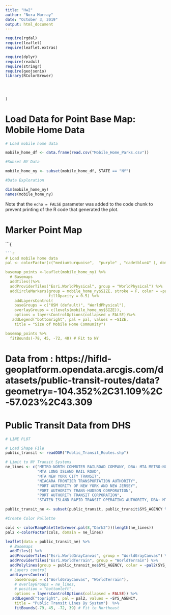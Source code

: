 ---
title: "Hw2"
author: "Nora Murray"
date: "October 3, 2019"
output: html_document
---
```{r setup, include=FALSE}
require(rgdal)
require(leaflet)
require(leaflet.extras)

require(dplyr)
require(readxl)
require(stringr)
require(geojsonio)
library(RColorBrewer)
```


##


```


)

```

# Load Data for Point Base Map: Mobile Home Data

```{r}
# Load mobile home data

mobile_home_df <- data.frame(read.csv("Mobile_Home_Parks.csv"))

#Subset NY Data 

mobile_home_ny <- subset(mobile_home_df, STATE == "NY")

#Data Exploration

dim(mobile_home_ny)
names(mobile_home_ny)

```

Note that the `echo = FALSE` parameter was added to the code chunk to prevent printing of the R code that generated the plot.

# Marker Point Map
```{

```{r}
```{r}
# Load mobile home data
pal <- colorFactor(c("mediumturquoise",  "purple" , "cadetblue4" ), domain = c("LARGE (>100)", "MEDIUM (51-100)","SMALL (<50)"))

basemap_points <-leaflet(mobile_home_ny) %>%
  # Basemaps
  addTiles()%>%
  addProviderTiles("Esri.WorldPhysical", group = "WorldPhysical") %>%
  addCircleMarkers(group = mobile_home_ny$SIZE, stroke = F, color = ~pal(SIZE), weight = 100,
                   fillOpacity = 0.5) %>%
    addLayersControl(
    baseGroups = c("OSM (default)", "WorldPhysical"),
    overlayGroups = c(levels(mobile_home_ny$SIZE)),
    options = layersControlOptions(collapsed = FALSE))%>%
   addLegend("bottomright", pal = pal, values = ~SIZE,
    title = "Size of Mobile Home Community")

basemap_points %>% 
  fitBounds(-78, 45, -72, 40) # Fit to NY

```

# Data from : https://hifld-geoplatform.opendata.arcgis.com/datasets/public-transit-routes/data?geometry=-104.352%2C31.109%2C-57.023%2C43.309

# Public Transit Data from DHS

```{r}
# LINE PLOT

# Load Shape File 
public_transit <- readOGR("Public_Transit_Routes.shp")

# Limit to NY Transit Systems
ne_lines <- c("METRO-NORTH COMMUTER RAILROAD COMPANY, DBA: MTA METRO-NORTH RAILROAD",  
              "MTA LONG ISLAND RAIL ROAD",                                                                  
              "MTA NEW YORK CITY TRANSIT",                                                                  
              "NIAGARA FRONTIER TRANSPORTATION AUTHORITY",                                                  
              "PORT AUTHORITY OF NEW YORK AND NEW JERSEY",                                                  
              "PORT AUTHORITY TRANS-HUDSON CORPORATION",                                                    
              "PORT AUTHORITY TRANSIT CORPORATION",                                                     
              "STATEN ISLAND RAPID TRANSIT OPERATING AUTHORITY, DBA: MTA STATEN ISLAND RAILWAY")

public_transit_ne <- subset(public_transit, public_transit$SYS_AGENCY %in% ne_lines)

#Create Color Pallette

cols <- colorRampPalette(brewer.pal(8,"Dark2"))(length(ne_lines))
pal2 <-colorFactor(cols, domain = ne_lines)

leaflet(data = public_transit_ne) %>%
  # Basemaps
  addTiles() %>%
  addProviderTiles("Esri.WorldGrayCanvas", group = "WorldGrayCanvas") %>%
  addProviderTiles("Esri.WorldTerrain", group = "WorldTerrain") %>%
  addPolylines(group = public_transit_ne$SYS_AGENCY, color = ~pal2(SYS_AGENCY))  %>%
  # Layers control
  addLayersControl(
    baseGroups = c("WorldGrayCanvas", "WorldTerrain"),
    # overlayGroups = ne_lines,
    # position = "bottomleft",
    options = layersControlOptions(collapsed = FALSE)) %>%
   addLegend("topright", pal = pal2, values = ~SYS_AGENCY,
    title = "Public Transit Lines By System")  %>%
    fitBounds(-79, 45, -72, 39) # Fit to Northeast


                 

```


